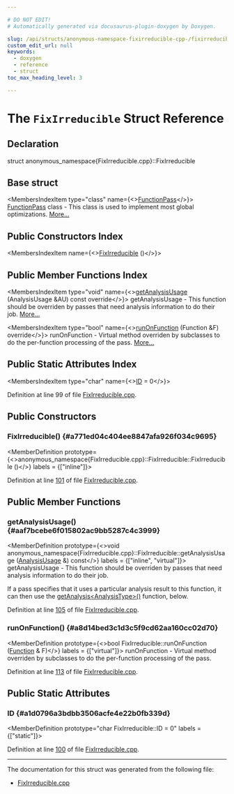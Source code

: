 ```yaml
---

# DO NOT EDIT!
# Automatically generated via docusaurus-plugin-doxygen by Doxygen.

slug: /api/structs/anonymous-namespace-fixirreducible-cpp-/fixirreducible
custom_edit_url: null
keywords:
  - doxygen
  - reference
  - struct
toc_max_heading_level: 3

---
```





# The `FixIrreducible` Struct Reference

<DoxygenPage pluginConfig={pluginConfig}>



## Declaration

<CodeBlock>struct anonymous_namespace{FixIrreducible.cpp}::FixIrreducible</CodeBlock>

## Base struct

<MembersIndex>

<MembersIndexItem
  type="class"
  name={<><a href="/docs/api/classes/llvm/functionpass">FunctionPass</a></>}>
<a href="/docs/api/classes/llvm/functionpass">FunctionPass</a> class - This class is used to implement most global optimizations. <a href="/docs/api/classes/llvm/functionpass/#details">More...</a>
</MembersIndexItem>

</MembersIndex>

## Public Constructors Index

<MembersIndex>

<MembersIndexItem
  name={<><a href="#a771ed04c404ee8847afa926f034c9695">FixIrreducible</a> ()</>}>
</MembersIndexItem>

</MembersIndex>

## Public Member Functions Index

<MembersIndex>

<MembersIndexItem
  type="void"
  name={<><a href="#aaf7bcebe6f015802ac9bb5287c4c3999">getAnalysisUsage</a> (AnalysisUsage &amp;AU) const override</>}>
getAnalysisUsage - This function should be overriden by passes that need analysis information to do their job. <a href="#aaf7bcebe6f015802ac9bb5287c4c3999">More...</a>
</MembersIndexItem>

<MembersIndexItem
  type="bool"
  name={<><a href="#a8d14bed3c1d3c5f9cd62aa160cc02d70">runOnFunction</a> (Function &amp;F) override</>}>
runOnFunction - Virtual method overriden by subclasses to do the per-function processing of the pass. <a href="#a8d14bed3c1d3c5f9cd62aa160cc02d70">More...</a>
</MembersIndexItem>

</MembersIndex>

## Public Static Attributes Index

<MembersIndex>

<MembersIndexItem
  type="char"
  name={<><a href="#a1d0796a3bdbb3506acfe4e22b0fb339d">ID</a> = 0</>}>
</MembersIndexItem>

</MembersIndex>


Definition at line 99 of file <a href="/docs/api/files/lib/lib/transforms/lib/transforms/utils/fixirreducible-cpp">FixIrreducible.cpp</a>.

<SectionDefinition>

## Public Constructors

### FixIrreducible() {#a771ed04c404ee8847afa926f034c9695}

<MemberDefinition
  prototype={<>anonymous&#95;namespace&#123;FixIrreducible.cpp&#125;::FixIrreducible::FixIrreducible ()</>}
  labels = {["inline"]}>

Definition at line <a href="/docs/api/files/lib/lib/transforms/lib/transforms/utils/fixirreducible-cpp/#l00101">101</a> of file <a href="/docs/api/files/lib/lib/transforms/lib/transforms/utils/fixirreducible-cpp">FixIrreducible.cpp</a>.
</MemberDefinition>

</SectionDefinition>

<SectionDefinition>

## Public Member Functions

### getAnalysisUsage() {#aaf7bcebe6f015802ac9bb5287c4c3999}

<MemberDefinition
  prototype={<>void anonymous&#95;namespace&#123;FixIrreducible.cpp&#125;::FixIrreducible::getAnalysisUsage (<a href="/docs/api/classes/llvm/analysisusage">AnalysisUsage</a> &amp;) const</>}
  labels = {["inline", "virtual"]}>
getAnalysisUsage - This function should be overriden by passes that need analysis information to do their job.

If a pass specifies that it uses a particular analysis result to this function, it can then use the <a href="/docs/api/classes/llvm/pass/#a4863e5e463fb79955269fbf7fbf52b80">getAnalysis&lt;AnalysisType&gt;()</a> function, below.

Definition at line <a href="/docs/api/files/lib/lib/transforms/lib/transforms/utils/fixirreducible-cpp/#l00105">105</a> of file <a href="/docs/api/files/lib/lib/transforms/lib/transforms/utils/fixirreducible-cpp">FixIrreducible.cpp</a>.
</MemberDefinition>

### runOnFunction() {#a8d14bed3c1d3c5f9cd62aa160cc02d70}

<MemberDefinition
  prototype={<>bool FixIrreducible::runOnFunction (<a href="/docs/api/classes/llvm/function">Function</a> &amp; F)</>}
  labels = {["virtual"]}>
runOnFunction - Virtual method overriden by subclasses to do the per-function processing of the pass.

Definition at line <a href="/docs/api/files/lib/lib/transforms/lib/transforms/utils/fixirreducible-cpp/#l00113">113</a> of file <a href="/docs/api/files/lib/lib/transforms/lib/transforms/utils/fixirreducible-cpp">FixIrreducible.cpp</a>.
</MemberDefinition>

</SectionDefinition>

<SectionDefinition>

## Public Static Attributes

### ID {#a1d0796a3bdbb3506acfe4e22b0fb339d}

<MemberDefinition
  prototype="char FixIrreducible::ID = 0"
  labels = {["static"]}>

Definition at line <a href="/docs/api/files/lib/lib/transforms/lib/transforms/utils/fixirreducible-cpp/#l00100">100</a> of file <a href="/docs/api/files/lib/lib/transforms/lib/transforms/utils/fixirreducible-cpp">FixIrreducible.cpp</a>.
</MemberDefinition>

</SectionDefinition>

<hr/>

The documentation for this struct was generated from the following file:

<ul>
<li><a href="/docs/api/files/lib/lib/transforms/lib/transforms/utils/fixirreducible-cpp">FixIrreducible.cpp</a></li>
</ul>

</DoxygenPage>
